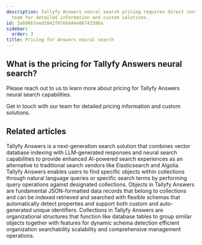 ```yaml
---
description: Tallyfy Answers neural search pricing requires direct contact with their
  team for detailed information and custom solutions.
id: 3a696b7eed2842f07ebd44e0874339ba
sidebar:
  order: 3
title: Pricing for Answers neural search
---
```


## What is the pricing for Tallyfy Answers neural search?

Please reach out to us to learn more about pricing for Tallyfy Answers neural search capabilities.

Get in touch with our team for detailed pricing information and custom solutions.


## Related articles
<CardGrid>
<LinkTitleCard header="<b>Overview</b>" href="/products/answers/" > Tallyfy Answers is a next-generation search solution that combines vector database indexing with LLM-generated responses and neural search capabilities to provide enhanced AI-powered search experiences as an alternative to traditional search vendors like Elasticsearch and Algolia. </LinkTitleCard>
<LinkTitleCard header="<b>Answers > Search</b>" href="/products/answers/search/" > Tallyfy Answers enables users to find specific objects within collections through natural language queries or specific search terms by performing query operations against designated collections. </LinkTitleCard>
<LinkTitleCard header="<b>Answers > Objects</b>" href="/products/answers/objects/" > Objects in Tallyfy Answers are fundamental JSON-formatted data records that belong to collections and can be indexed retrieved and searched with flexible schemas that automatically detect properties and support both custom and auto-generated unique identifiers. </LinkTitleCard>
<LinkTitleCard header="<b>Answers > Collections</b>" href="/products/answers/collections/" > Collections in Tallyfy Answers are organizational structures that function like database tables to group similar objects together with features for dynamic schema detection efficient organization searchability scalability and comprehensive management operations. </LinkTitleCard>
</CardGrid>